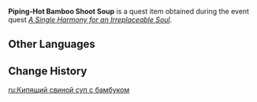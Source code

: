 {{Item Infobox
|id           = 120250
|image        = Item Piping-Hot Bamboo Shoot Soup.png
|type         = Quest Items
|group        = Event Items
|quality      = 3
|description  = Bamboo Shoot Soup created using the Supreme Cuisine Machine. Zhongli rated this dish as such: "The appearance is exquisite, and the aroma rich and intense." Among its key ingredients are Nascent Bamboo Shoots. They're hard to come by... And due to a multiplicity of reasons, their commemorative value far exceeds their worth as cooking ingredients. Since this meal was created by an adeptus, it shouldn't spoil even if you just leave it in your bag.
|source1      = [[A Single Harmony for an Irreplaceable Soul]]
|event        = The Exquisite Night Chimes
}}
'''Piping-Hot Bamboo Shoot Soup''' is a quest item obtained during the event quest ''[[A Single Harmony for an Irreplaceable Soul]]''.

==Other Languages==
{{Other Languages
|default_hidden = 1
|en      = Piping-Hot Bamboo Shoot Soup
|zhs     = 热腾腾的腌笃鲜
|zhs_rm  = Rètēngtēng de Yāndǔ-xiān
|zht     = 熱騰騰的醃篤鮮
|zht_rm  = Rètēngtēng de Yāndǔ-xiān
|ja      = 熱々の腌篤鮮
|ja_rm   = Atsuatsu no Yendushen
|ko      = 따끈따끈한 죽순 수프
|es      = Sopa de brotes de bambú caliente
|fr      = Soupe piquante de porc aux pousses de bambou
|ru      = Кипящий свиной суп с бамбуком
|th      = ซุปหน่อไม้ร้อนกรุ่น
|th_rm   = 
|vi      = Măng Chua Nóng Hổi
|de      = Dampfende Bambussuppe mit Fleischeinlage
|id      = Bamboo Shoot Soup Mendidih
|pt      = Sopa de Bambu Fervente
|tr      = Kaynar Bambu Filizi Çorbası
|it      = Zuppa di germogli di bambù fumante
}}

==Change History==
{{Change History|3.4}}

[[ru:Кипящий свиной суп с бамбуком]]